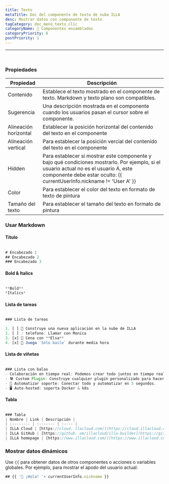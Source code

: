 ```yaml
---
title: Texto
metaTitle: Doc del componente de texto de nube ILLA
desc: Mostrar datos con componente de texto
tagCategory: doc_menú_texto_clic
categoryName: 🧬 Componentes ensamblados
categoryPriority: 6
postPriority: 1
---
```


* * *

## <h2 hidden>Texto</h2>

<img src='https://cdn.illacloud.com/official-website/img/docs/assemble/text1.png' alt="" />

### Propiedades

| Propiedad             | Descripción                                                                                                                                                                                                      |
| --------------------- | ---------------------------------------------------------------------------------------------------------------------------------------------------------------------------------------------------------------- |
| Contenido             | Establece el texto mostrado en el componente de texto. Markdown y texto plano son compatibles.                                                                                                                   |
| Sugerencia            | Una descripción mostrada en el componente cuando los usuarios pasan el cursor sobre el componente.                                                                                                               |
| Alineación horizontal | Establecer la posición horizontal del contenido del texto en el componente                                                                                                                                       |
| Alineación vertical   | Para establecer la posición vercial del contenido del texto en el componente                                                                                                                                     |
| Hidden                | Para establecer si mostrar este componente y bajo qué condiciones mostrarlo. Por ejemplo, si el usuario actual no es el usuario A, este componente debe estar oculto: {{ currentUserInfo.nickname != 'User A' }} |
| Color                 | Para establecer el color del texto en formato de texto de pintura                                                                                                                                                |
| Tamaño del texto      | Para establecer el tamaño del texto en formato de pintura                                                                                                                                                        |

### Usar Markdown

#### Título

<img src='https://cdn.illacloud.com/official-website/img/docs/assemble/text2.png' alt="" />

```jsx
# Encabezado 1
## Encabezado 2
### Encabezado 3
```

#### Bold & Italics

<img src='https://cdn.illacloud.com/official-website/img/docs/assemble/text3.png' alt="" />

```jsx
**Bold**
*Italics*
```

#### Lista de tareas

<img src='https://cdn.illacloud.com/official-website/img/docs/assemble/text4.png' alt="" />

```jsx
### Lista de tareas

1. [ ] 🚀 Construye una nueva aplicación en la nube de ILLA
2. [ ] : telefono: Llamar con Monica
3. [x] 🍷 Cena con **Elsa**
4. [x] 💃 Juega `Sólo baile` durante media hora
```

#### Lista de viñetas

<img src='https://cdn.illacloud.com/official-website/img/docs/assemble/text5.png' alt="" />

```jsx
### Lista con balas
- Colaboración en tiempo real: Podemos crear todo juntos en tiempo real.
- 🛠️ Custom Plugin: Construye cualquier plugin personalizado para hacer lo que quieras.
- 🤖 Automatizar soporte: Conectar todo y automatizar en 5 segundos.
- 🖥️ Auto-hosted: soporta Docker & k8s
```

#### Tabla

<img src='https://cdn.illacloud.com/official-website/img/docs/assemble/text6.png' alt="" />

```jsx
### Tabla
| Nombre | Link | Descripción |
| :-------- | :------- | :---- |
| ILLA Cloud | [https://cloud. llacloud.com/](https://cloud.illacloud.com/) |Construir aplicaciones en ILLA Cloud|
| ILLA GitHub | [https://github. om/illacloud/illa-builder](https://github.com/illacloud/illa-builder) |Star us on GitHub|
| ILLA homepage | [https://www.illacloud.com/](https://www.illacloud.com/) |ILLA Cloud Offical website
```

### Mostrar datos dinámicos

Use `{{` para obtener datos de otros componentes o acciones o variables globales. Por ejemplo, para mostrar el apodo del usuario actual:

```jsx
## {{ '👋 ¡Hola! '+ currentUserInfo.nickname }}
```
